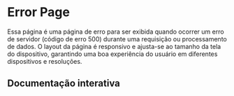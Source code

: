

<Meta of={Story}/>

# Error Page
Essa página é uma página de erro para ser exibida quando ocorrer um erro de servidor (código de erro 500) durante uma requisição ou processamento de dados. O layout da página é responsivo e ajusta-se ao tamanho da tela do dispositivo, garantindo uma boa experiência do usuário em diferentes dispositivos e resoluções.

## Documentação interativa
<Primary/>
<Controls/>